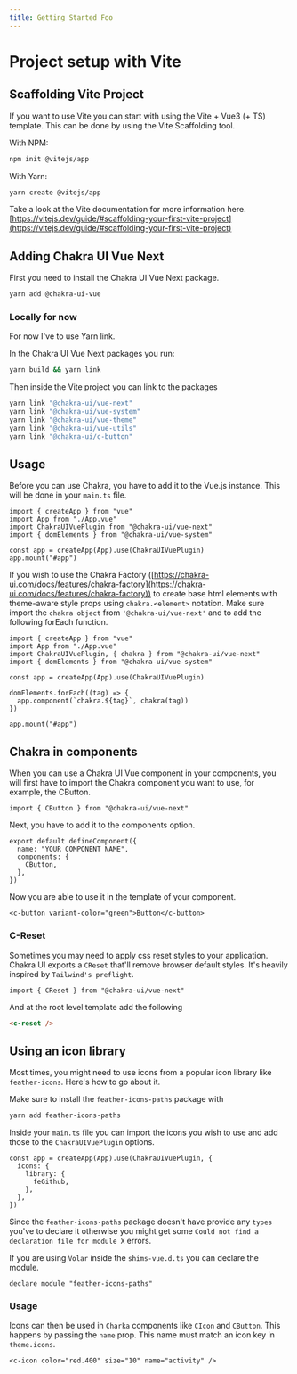 ```yaml
---
title: Getting Started Foo
---
```


# Project setup with Vite

## Scaffolding Vite Project

If you want to use Vite you can start with using the Vite + Vue3 (+ TS) template. This can be done by using the Vite Scaffolding tool.

With NPM:

```bash
npm init @vitejs/app
```

With Yarn:

```bash
yarn create @vitejs/app
```

Take a look at the Vite documentation for more information here. [https://vitejs.dev/guide/#scaffolding-your-first-vite-project](https://vitejs.dev/guide/#scaffolding-your-first-vite-project)

## Adding Chakra UI Vue Next

First you need to install the Chakra UI Vue Next package.

```bash
yarn add @chakra-ui-vue
```

### Locally for now

For now I've to use Yarn link.

In the Chakra UI Vue Next packages you run:

```bash
yarn build && yarn link
```

Then inside the Vite project you can link to the packages

```bash
yarn link "@chakra-ui/vue-next"
yarn link "@chakra-ui/vue-system"
yarn link "@chakra-ui/vue-theme"
yarn link "@chakra-ui/vue-utils"
yarn link "@chakra-ui/c-button"
```

## Usage

Before you can use Chakra, you have to add it to the Vue.js instance. This will be done in your `main.ts` file.

```tsx
import { createApp } from "vue"
import App from "./App.vue"
import ChakraUIVuePlugin from "@chakra-ui/vue-next"
import { domElements } from "@chakra-ui/vue-system"

const app = createApp(App).use(ChakraUIVuePlugin)
app.mount("#app")
```

If you wish to use the Chakra Factory ([https://chakra-ui.com/docs/features/chakra-factory](https://chakra-ui.com/docs/features/chakra-factory)) to create base html elements with theme-aware style props using `chakra.<element>` notation.
Make sure import the `chakra object` from `'@chakra-ui/vue-next'` and to add the following forEach function.

```tsx
import { createApp } from "vue"
import App from "./App.vue"
import ChakraUIVuePlugin, { chakra } from "@chakra-ui/vue-next"
import { domElements } from "@chakra-ui/vue-system"

const app = createApp(App).use(ChakraUIVuePlugin)

domElements.forEach((tag) => {
  app.component(`chakra.${tag}`, chakra(tag))
})

app.mount("#app")
```

## Chakra in components

When you can use a Chakra UI Vue component in your components, you will first have to import the Chakra component you want to use, for example, the CButton.

```tsx
import { CButton } from "@chakra-ui/vue-next"
```

Next, you have to add it to the components option.

```tsx
export default defineComponent({
  name: "YOUR COMPONENT NAME",
  components: {
    CButton,
  },
})
```

Now you are able to use it in the template of your component.

```tsx
<c-button variant-color="green">Button</c-button>
```

### C-Reset

Sometimes you may need to apply css reset styles to your application. Chakra UI exports a `CReset` that'll remove browser default styles. It's heavily inspired by `Tailwind's preflight`.

```tsx
import { CReset } from "@chakra-ui/vue-next"
```

And at the root level template add the following

```html
<c-reset />
```

## Using an icon library

Most times, you might need to use icons from a popular icon library like `feather-icons`. Here's how to go about it.

Make sure to install the `feather-icons-paths` package with

```bash
yarn add feather-icons-paths
```

Inside your `main.ts` file you can import the icons you wish to use and add those to the `ChakraUIVuePlugin` options.

```tsx
const app = createApp(App).use(ChakraUIVuePlugin, {
  icons: {
    library: {
      feGithub,
    },
  },
})
```

Since the `feather-icons-paths` package doesn't have provide any `types` you've to declare it otherwise you might get some `Could not find a declaration file for module X` errors.

If you are using `Volar` inside the `shims-vue.d.ts` you can declare the module.

```tsx
declare module "feather-icons-paths"
```

### Usage

Icons can then be used in `Charka` components like `CIcon` and `CButton`. This happens by passing the `name` prop. This name must match an icon key in `theme.icons`.

```tsx
<c-icon color="red.400" size="10" name="activity" />
```
